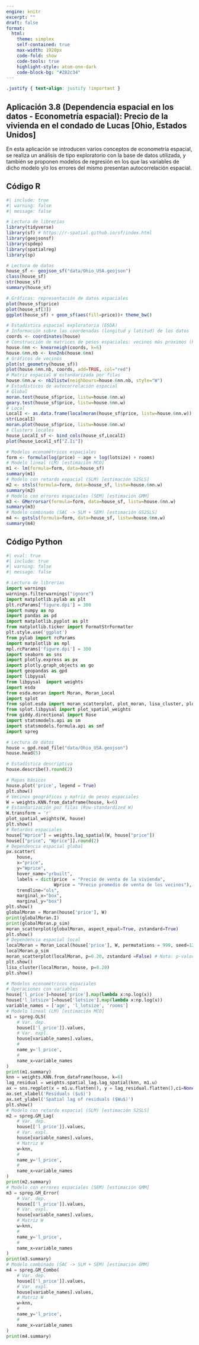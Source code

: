 ```yaml
---
engine: knitr
excerpt: ""
draft: false
format: 
  html:
    theme: simplex
    self-contained: true
    max-width: 1920px
    code-fold: show
    code-tools: true
    highlight-style: atom-one-dark
    code-block-bg: "#282c34"
---
```


```css
.justify { text-align: justify !important }
```

::: justify
# Aplicación 3.8 (Dependencia espacial en los datos - Econometría espacial): Precio de la vivienda en el condado de Lucas [Ohio, Estados Unidos] {.unnumbered}

En esta aplicación se introducen varios conceptos de econometría espacial, se realiza un análisis de tipo exploratorio con la base de datos utilizada, y también se proponen modelos de regresión en los que las variables de dicho modelo y/o los errores del mismo presentan autocorrelación espacial.
:::

## Código R {.unnumbered}

```r
#| include: true
#| warning: false
#| message: false

# Lectura de librerías
library(tidyverse)
library(sf) # https://r-spatial.github.io/sf/index.html
library(geojsonsf)
library(spdep)
library(spatialreg)
library(sp)

# Lectura de datos
house_sf <- geojson_sf("data/Ohio_USA.geojson")
class(house_sf)
str(house_sf)
summary(house_sf)

# Gráficas: representación de datos espaciales
plot(house_sf$price)
plot(house_sf[3])
ggplot(house_sf) + geom_sf(aes(fill=price))+ theme_bw()

# Estadística espacial exploratoria (ESDA)
# Información sobre las coordenadas (longitud y latitud) de los datos
coords <- coordinates(house)
# Construcción de matrices de pesos espaciales: vecinos más próximos (k=6, mediana de vecinos)
house.6nn <- knearneigh(coords, k=6) 
house.6nn.nb <- knn2nb(house.6nn)
# Gráficos de vecinos
plot(st_geometry(house_sf)) 
plot(house.6nn.nb, coords, add=TRUE, col="red")
# Matriz espacial W estandarizada por filas
house.6nn.w <- nb2listw(neighbours=house.6nn.nb, style="W")
# Estadísticos de autocorrelación espacial
# Global
moran.test(house_sf$price, listw=house.6nn.w)
geary.test(house_sf$price, listw=house.6nn.w)
# Local
LocalI <- as.data.frame(localmoran(house_sf$price, listw=house.6nn.w))
str(LocalI)
moran.plot(house_sf$price, listw=house.6nn.w) 
# Clusters locales
house_LocalI_sf <- bind_cols(house_sf,LocalI)
plot(house_LocalI_sf["Z.Ii"])

# Modelos econométricos espaciales
form <- formula(log(price) ~ age + log(lotsize) + rooms)
# Modelo lineal (LM) [estimación MCO]
m1 <- lm(formula=form, data=house_sf)
summary(m1)
# Modelo con retardo espacial (SLM) [estimación S2SLS]
m2 <- stsls(formula=form, data=house_sf, listw=house.6nn.w)
summary(m2)
# Modelo con errores espaciales (SEM) [estimación GMM]
m3 <- GMerrorsar(formula=form, data=house_sf, listw=house.6nn.w)
summary(m3)
# Modelo combinado (SAC -> SLM + SEM) [estimación GS2SLS]
m4 <- gstsls(formula=form, data=house_sf, listw=house.6nn.w)
summary(m4)
```

## Código Python {.unnumbered}

```python
#| eval: true
#| include: true
#| warning: false
#| message: false

# Lectura de librerías
import warnings
warnings.filterwarnings("ignore")
import matplotlib.pylab as plt
plt.rcParams['figure.dpi'] = 300
import numpy as np
import pandas as pd
import matplotlib.pyplot as plt
from matplotlib.ticker import FormatStrFormatter
plt.style.use('ggplot')
from pylab import rcParams
import matplotlib as mpl
mpl.rcParams['figure.dpi'] = 300
import seaborn as sns
import plotly.express as px
import plotly.graph_objects as go
import geopandas as gpd
import libpysal
from libpysal  import weights
import esda
from esda.moran import Moran, Moran_Local
import splot
from splot.esda import moran_scatterplot, plot_moran, lisa_cluster, plot_local_autocorrelation
from splot.libpysal import plot_spatial_weights
from giddy.directional import Rose
import statsmodels.api as sm
import statsmodels.formula.api as smf
import spreg

# Lectura de datos
house = gpd.read_file("data/Ohio_USA.geojson")
house.head(5)

# Estadística descriptiva
house.describe().round(2)

# Mapas básicos
house.plot('price', legend = True)
plt.show()
# Vecinos geográficos y matriz de pesos espaciales 
W = weights.KNN.from_dataframe(house, k=6)
# Estandarización por filas (Row-standardized W)
W.transform = 'r'
plot_spatial_weights(W, house)
plt.show()
# Retardos espaciales
house["Wprice"] = weights.lag_spatial(W, house["price"])
house[["price", "Wprice"]].round(2)
# Dependencia espacial global
px.scatter(
    house,
    x="price",
    y="Wprice",
    hover_name="yrbuilt",
    labels = dict(price  = "Precio de venta de la vivienda",
                  Wprice = "Precio promedio de venta de los vecinos"),
    trendline="ols",
    marginal_x="box",
    marginal_y="box")
plt.show()
globalMoran = Moran(house['price'], W)
print(globalMoran.I)
print(globalMoran.p_sim)
moran_scatterplot(globalMoran, aspect_equal=True, zstandard=True)
plt.show()
# Dependencia espacial local
localMoran = Moran_Local(house['price'], W, permutations = 999, seed=12345)
localMoran.p_sim
moran_scatterplot(localMoran, p=0.20, zstandard =False) # Nota: p-valor=0.20
plt.show()
lisa_cluster(localMoran, house, p=0.20)
plt.show()

# Modelos econométricos espaciales
# Operaciones con variables
house['l_price']=house['price'].map(lambda x:np.log(x))
house['l_lotsize']=house['lotsize'].map(lambda x:np.log(x))
variable_names = ['age', 'l_lotsize', 'rooms']
# Modelo lineal (LM) [estimación MCO]
m1 = spreg.OLS(
    # Var. dep.
    house[['l_price']].values, 
    # Var. expl.
    house[variable_names].values,
    # 
    name_y='l_price', 
    # 
    name_x=variable_names
)
print(m1.summary)
knn = weights.KNN.from_dataframe(house, k=6)
lag_residual = weights.spatial_lag.lag_spatial(knn, m1.u)
ax = sns.regplot(x = m1.u.flatten(), y = lag_residual.flatten(),ci=None)
ax.set_xlabel('Residuals ($u$)')
ax.set_ylabel('Spatial lag of residuals ($Wu$)')
plt.show()
# Modelo con retardo espacial (SLM) [estimación S2SLS]
m2 = spreg.GM_Lag(
    # Var. dep.
    house[['l_price']].values, 
    # Var. expl.
    house[variable_names].values,
    # Matriz W
    w=knn, 
    # 
    name_y='l_price', 
    # 
    name_x=variable_names
)
print(m2.summary)
# Modelo con errores espaciales (SEM) [estimación GMM]
m3 = spreg.GM_Error(
    # Var. dep.
    house[['l_price']].values, 
    # Var. expl.
    house[variable_names].values,
    # Matriz W
    w=knn, 
    #  
    name_y='l_price', 
    # 
    name_x=variable_names
)
print(m3.summary)
# Modelo combinado (SAC -> SLM + SEM) [estimación GMM]
m4 = spreg.GM_Combo(
    # Var. dep.
    house[['l_price']].values, 
    # Var. expl.
    house[variable_names].values,
    # Matriz W
    w=knn, 
    # 
    name_y='l_price', 
    # 
    name_x=variable_names
)
print(m4.summary)
```
